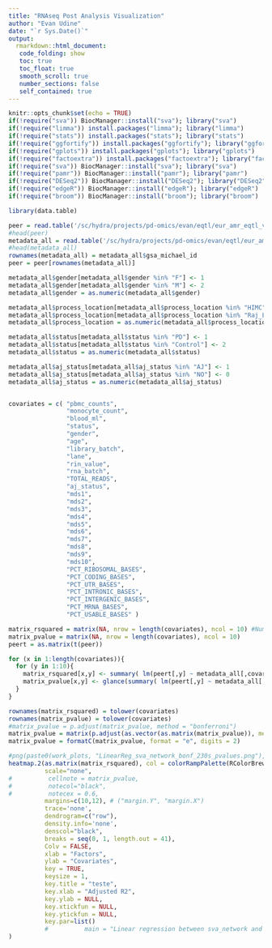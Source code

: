 ```yaml
---
title: "RNAseq Post Analysis Visualization"
author: "Evan Udine"
date: "`r Sys.Date()`"
output: 
  rmarkdown::html_document: 
   code_folding: show
   toc: true
   toc_float: true
   smooth_scroll: true
   number_sections: false
   self_contained: true
---
```


```r
knitr::opts_chunk$set(echo = TRUE)
if(!require("sva")) BiocManager::install("sva"); library("sva")
if(!require("limma")) install.packages("limma"); library("limma")
if(!require("stats")) install.packages("stats"); library("stats")
if(!require("ggfortify")) install.packages("ggfortify"); library("ggfortify")
if(!require("gplots")) install.packages("gplots"); library("gplots")
if(!require("factoextra")) install.packages("factoextra"); library("factoextra")
if(!require("sva")) BiocManager::install("sva"); library("sva")
if(!require("pamr")) BiocManager::install("pamr"); library("pamr")
if(!require("DESeq2")) BiocManager::install("DESeq2"); library("DESeq2")
if(!require("edgeR")) BiocManager::install("edgeR"); library("edgeR")
if(!require("broom")) BiocManager::install("broom"); library("broom")
```


```r
library(data.table)

peer = read.table('/sc/hydra/projects/pd-omics/evan/eqtl/eur_amr_eqtl_v1/eur_amr_10.PEER_covariates.txt', header = T, check.names = F, row.names = 1)
#head(peer)
metadata_all = read.table('/sc/hydra/projects/pd-omics/evan/eqtl/eur_amr_eqtl_v1/eur_amr_metadata.txt', header = T, check.names = F, stringsAsFactors=FALSE)
#head(metadata_all)
rownames(metadata_all) = metadata_all$gsa_michael_id
peer = peer[rownames(metadata_all)]

metadata_all$gender[metadata_all$gender %in% "F"] <- 1
metadata_all$gender[metadata_all$gender %in% "M"] <- 2
metadata_all$gender = as.numeric(metadata_all$gender)

metadata_all$process_location[metadata_all$process_location %in% "HIMC"] <- 1
metadata_all$process_location[metadata_all$process_location %in% "Raj_Lab"] <- 2
metadata_all$process_location = as.numeric(metadata_all$process_location)

metadata_all$status[metadata_all$status %in% "PD"] <- 1
metadata_all$status[metadata_all$status %in% "Control"] <- 2
metadata_all$status = as.numeric(metadata_all$status)

metadata_all$aj_status[metadata_all$aj_status %in% "AJ"] <- 1
metadata_all$aj_status[metadata_all$aj_status %in% "NO"] <- 0
metadata_all$aj_status = as.numeric(metadata_all$aj_status)


covariates = c( "pbmc_counts",
                "monocyte_count",
                "blood_ml",
                "status",
                "gender",
                "age",
                "library_batch",
                "lane",
                "rin_value",
                "rna_batch",
                "TOTAL_READS",
                "aj_status",
                "mds1",
                "mds2",
                "mds3",
                "mds4",
                "mds5",
                "mds6",
                "mds7",
                "mds8",
                "mds9",
                "mds10",
                "PCT_RIBOSOMAL_BASES",     
                "PCT_CODING_BASES",     
                "PCT_UTR_BASES",     
                "PCT_INTRONIC_BASES",     
                "PCT_INTERGENIC_BASES",     
                "PCT_MRNA_BASES",     
                "PCT_USABLE_BASES" )

matrix_rsquared = matrix(NA, nrow = length(covariates), ncol = 10) #Number of factors
matrix_pvalue = matrix(NA, nrow = length(covariates), ncol = 10)
peert = as.matrix(t(peer))

for (x in 1:length(covariates)){
  for (y in 1:10){
    matrix_rsquared[x,y] <- summary( lm(peert[,y] ~ metadata_all[,covariates[x]]) )$adj.r.squared
    matrix_pvalue[x,y] <- glance(summary( lm(peert[,y] ~ metadata_all[,covariates[x]]) ))$p.value #To insert pvalues in the heatmap
  }
}

rownames(matrix_rsquared) = tolower(covariates)
rownames(matrix_pvalue) = tolower(covariates) 
#matrix_pvalue = p.adjust(matrix_pvalue, method = "bonferroni")
matrix_pvalue = matrix(p.adjust(as.vector(as.matrix(matrix_pvalue)), method='bonferroni'),ncol=ncol(matrix_pvalue))
matrix_pvalue = formatC(matrix_pvalue, format = "e", digits = 2)

#png(paste0(work_plots, "LinearReg_sva_network_bonf_230s_pvalues.png"), width = 8, height = 10, res = 300, units = "in")
heatmap.2(as.matrix(matrix_rsquared), col = colorRampPalette(RColorBrewer::brewer.pal(6,"RdPu"))(40),
          scale="none",
#          cellnote = matrix_pvalue,
#          notecol="black",
#          notecex = 0.6,
          margins=c(10,12), # ("margin.Y", "margin.X")
          trace='none', 
          dendrogram=c("row"),
          density.info='none', 
          denscol="black",
          breaks = seq(0, 1, length.out = 41),
          Colv = FALSE,
          xlab = "Factors",
          ylab = "Covariates",
          key = TRUE,
          keysize = 1,
          key.title = "teste",
          key.xlab = "Adjusted R2",
          key.ylab = NULL,
          key.xtickfun = NULL,
          key.ytickfun = NULL,
          key.par=list()
          #          main = "Linear regression between sva_network and covariates"
) 
```
